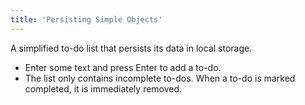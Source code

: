 ```yaml
---
title: 'Persisting Simple Objects'
---
```


A simplified to-do list that persists its data in local storage.

 - Enter some text and press Enter to add a to-do.
 - The list only contains incomplete to-dos. When a to-do is marked completed, it is immediately removed.
 